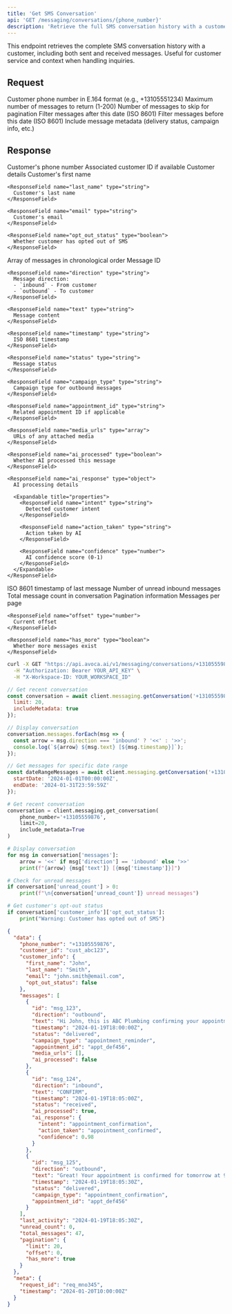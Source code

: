 ```yaml
---
title: 'Get SMS Conversation'
api: 'GET /messaging/conversations/{phone_number}'
description: 'Retrieve the full SMS conversation history with a customer'
---
```


<Note>
  This endpoint retrieves the complete SMS conversation history with a customer, including both sent and received messages. Useful for customer service and context when handling inquiries.
</Note>

## Request

<ParamField path="phone_number" type="string" required>
  Customer phone number in E.164 format (e.g., +13105551234)
</ParamField>

<ParamField query="limit" type="number" default="50">
  Maximum number of messages to return (1-200)
</ParamField>

<ParamField query="offset" type="number" default="0">
  Number of messages to skip for pagination
</ParamField>

<ParamField query="start_date" type="string">
  Filter messages after this date (ISO 8601)
</ParamField>

<ParamField query="end_date" type="string">
  Filter messages before this date (ISO 8601)
</ParamField>

<ParamField query="include_metadata" type="boolean" default="true">
  Include message metadata (delivery status, campaign info, etc.)
</ParamField>

## Response

<ResponseField name="phone_number" type="string">
  Customer's phone number
</ResponseField>

<ResponseField name="customer_id" type="string">
  Associated customer ID if available
</ResponseField>

<ResponseField name="customer_info" type="object">
  Customer details
  
  <Expandable title="properties">
    <ResponseField name="first_name" type="string">
      Customer's first name
    </ResponseField>
    
    <ResponseField name="last_name" type="string">
      Customer's last name
    </ResponseField>
    
    <ResponseField name="email" type="string">
      Customer's email
    </ResponseField>
    
    <ResponseField name="opt_out_status" type="boolean">
      Whether customer has opted out of SMS
    </ResponseField>
  </Expandable>
</ResponseField>

<ResponseField name="messages" type="array">
  Array of messages in chronological order
  
  <Expandable title="properties">
    <ResponseField name="id" type="string">
      Message ID
    </ResponseField>
    
    <ResponseField name="direction" type="string">
      Message direction:
      - `inbound` - From customer
      - `outbound` - To customer
    </ResponseField>
    
    <ResponseField name="text" type="string">
      Message content
    </ResponseField>
    
    <ResponseField name="timestamp" type="string">
      ISO 8601 timestamp
    </ResponseField>
    
    <ResponseField name="status" type="string">
      Message status
    </ResponseField>
    
    <ResponseField name="campaign_type" type="string">
      Campaign type for outbound messages
    </ResponseField>
    
    <ResponseField name="appointment_id" type="string">
      Related appointment ID if applicable
    </ResponseField>
    
    <ResponseField name="media_urls" type="array">
      URLs of any attached media
    </ResponseField>
    
    <ResponseField name="ai_processed" type="boolean">
      Whether AI processed this message
    </ResponseField>
    
    <ResponseField name="ai_response" type="object">
      AI processing details
      
      <Expandable title="properties">
        <ResponseField name="intent" type="string">
          Detected customer intent
        </ResponseField>
        
        <ResponseField name="action_taken" type="string">
          Action taken by AI
        </ResponseField>
        
        <ResponseField name="confidence" type="number">
          AI confidence score (0-1)
        </ResponseField>
      </Expandable>
    </ResponseField>
  </Expandable>
</ResponseField>

<ResponseField name="last_activity" type="string">
  ISO 8601 timestamp of last message
</ResponseField>

<ResponseField name="unread_count" type="number">
  Number of unread inbound messages
</ResponseField>

<ResponseField name="total_messages" type="number">
  Total message count in conversation
</ResponseField>

<ResponseField name="pagination" type="object">
  Pagination information
  
  <Expandable title="properties">
    <ResponseField name="limit" type="number">
      Messages per page
    </ResponseField>
    
    <ResponseField name="offset" type="number">
      Current offset
    </ResponseField>
    
    <ResponseField name="has_more" type="boolean">
      Whether more messages exist
    </ResponseField>
  </Expandable>
</ResponseField>

<RequestExample>

```bash cURL
curl -X GET "https://api.avoca.ai/v1/messaging/conversations/+13105559876?limit=20" \
  -H "Authorization: Bearer YOUR_API_KEY" \
  -H "X-Workspace-ID: YOUR_WORKSPACE_ID"
```

```javascript Node.js
// Get recent conversation
const conversation = await client.messaging.getConversation('+13105559876', {
  limit: 20,
  includeMetadata: true
});

// Display conversation
conversation.messages.forEach(msg => {
  const arrow = msg.direction === 'inbound' ? '<<' : '>>';
  console.log(`${arrow} ${msg.text} [${msg.timestamp}]`);
});

// Get messages for specific date range
const dateRangeMessages = await client.messaging.getConversation('+13105559876', {
  startDate: '2024-01-01T00:00:00Z',
  endDate: '2024-01-31T23:59:59Z'
});
```

```python Python
# Get recent conversation
conversation = client.messaging.get_conversation(
    phone_number='+13105559876',
    limit=20,
    include_metadata=True
)

# Display conversation
for msg in conversation['messages']:
    arrow = '<<' if msg['direction'] == 'inbound' else '>>'
    print(f"{arrow} {msg['text']} [{msg['timestamp']}]")

# Check for unread messages
if conversation['unread_count'] > 0:
    print(f"\n{conversation['unread_count']} unread messages")

# Get customer's opt-out status
if conversation['customer_info']['opt_out_status']:
    print("Warning: Customer has opted out of SMS")
```

</RequestExample>

<ResponseExample>

```json
{
  "data": {
    "phone_number": "+13105559876",
    "customer_id": "cust_abc123",
    "customer_info": {
      "first_name": "John",
      "last_name": "Smith",
      "email": "john.smith@email.com",
      "opt_out_status": false
    },
    "messages": [
      {
        "id": "msg_123",
        "direction": "outbound",
        "text": "Hi John, this is ABC Plumbing confirming your appointment tomorrow at 9 AM. Reply CONFIRM to confirm or RESCHEDULE to change.",
        "timestamp": "2024-01-19T18:00:00Z",
        "status": "delivered",
        "campaign_type": "appointment_reminder",
        "appointment_id": "appt_def456",
        "media_urls": [],
        "ai_processed": false
      },
      {
        "id": "msg_124",
        "direction": "inbound",
        "text": "CONFIRM",
        "timestamp": "2024-01-19T18:05:00Z",
        "status": "received",
        "ai_processed": true,
        "ai_response": {
          "intent": "appointment_confirmation",
          "action_taken": "appointment_confirmed",
          "confidence": 0.98
        }
      },
      {
        "id": "msg_125",
        "direction": "outbound",
        "text": "Great! Your appointment is confirmed for tomorrow at 9 AM. Your technician Mike will arrive between 9-11 AM. See you then!",
        "timestamp": "2024-01-19T18:05:30Z",
        "status": "delivered",
        "campaign_type": "appointment_confirmation",
        "appointment_id": "appt_def456"
      }
    ],
    "last_activity": "2024-01-19T18:05:30Z",
    "unread_count": 0,
    "total_messages": 47,
    "pagination": {
      "limit": 20,
      "offset": 0,
      "has_more": true
    }
  },
  "meta": {
    "request_id": "req_mno345",
    "timestamp": "2024-01-20T10:00:00Z"
  }
}
```

</ResponseExample>